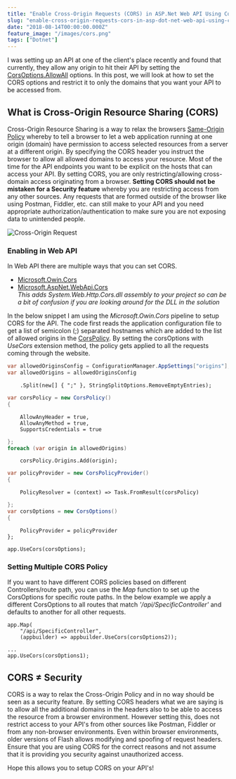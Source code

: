 ```yaml
---
title: "Enable Cross-Origin Requests (CORS) in ASP.Net Web API Using CorsOptions"
slug: "enable-cross-origin-requests-cors-in-asp-dot-net-web-api-using-corsoptions"
date: "2018-08-14T00:00:00.000Z"
feature_image: "/images/cors.png"
tags: ["Dotnet"]
---
```


I was setting up an API at one of the client's place recently and found that currently, they allow any origin to hit their API by setting the [CorsOptions.AllowAll](https://msdn.microsoft.com/en-us/library/dn450212\(v=vs.113\).aspx) options. In this post, we will look at how to set the CORS options and restrict it to only the domains that you want your API to be accessed from.

What is Cross-Origin Resource Sharing (CORS)
--------------------------------------------

Cross-Origin Resource Sharing is a way to relax the browsers [Same-Origin Policy](https://developer.mozilla.org/en-US/docs/Web/Security/Same-origin_policy) whereby to tell a browser to let a web application running at one origin (domain) have permission to access selected resources from a server at a different origin. By specifying the CORS header you instruct the browser to allow all allowed domains to access your resource. Most of the time for the API endpoints you want to be explicit on the hosts that can access your API. By setting CORS, you are only restricting/allowing cross-domain access originating from a browser. **Setting CORS should not be mistaken for a Security feature** whereby you are restricting access from any other sources. Any requests that are formed outside of the browser like using Postman, Fiddler, etc. can still make to your API and you need appropriate authorization/authentication to make sure you are not exposing data to unintended people.

![Cross-Origin Request](/images/cors.png)

### Enabling in Web API

In Web API there are multiple ways that you can set CORS.

*   [Microsoft.Owin.Cors](https://www.nuget.org/packages/Microsoft.Owin.Cors/)
*   [Microsoft.AspNet.WebApi.Cors](https://www.nuget.org/packages/Microsoft.AspNet.WebApi.Cors)  
    _This adds _System.Web.Http.Cors.dll_ assembly to your project so can be a bit of confusion if you are looking around for the DLL in the solution_

In the below snippet I am using the _Microsoft.Owin.Cors_ pipeline to setup CORS for the API. The code first reads the application configuration file to get a list of semicolon (;) separated hostnames which are added to the list of allowed origins in the [CorsPolicy](https://docs.microsoft.com/en-us/previous-versions/aspnet/web-frameworks/dn726408\(v=vs.118\)). By setting the corsOptions with _UseCors_ extension method, the policy gets applied to all the requests coming through the website.

```csharp
var allowedOriginsConfig = ConfigurationManager.AppSettings["origins"];
var allowedOrigins = allowedOriginsConfig
```
        .Split(new[] { ";" }, StringSplitOptions.RemoveEmptyEntries);
    
```csharp
var corsPolicy = new CorsPolicy()
{
```
        AllowAnyHeader = true,
        AllowAnyMethod = true,
        SupportsCredentials = true
```csharp
};
foreach (var origin in allowedOrigins)
```
        corsPolicy.Origins.Add(origin);
    
```csharp
var policyProvider = new CorsPolicyProvider()
{
```
        PolicyResolver = (context) => Task.FromResult(corsPolicy)
```csharp
};
var corsOptions = new CorsOptions()
{
```
        PolicyProvider = policyProvider
    };
    
    app.UseCors(corsOptions);
    

### Setting Multiple CORS Policy

If you want to have different CORS policies based on different Controllers/route path, you can use the _Map_ function to set up the CorsOptions for specific route paths. In the below example we apply a different CorsOptions to all routes that match _'/api/SpecificController'_ and defaults to another for all other requests.

    app.Map(
        "/api/SpecificController",
        (appbuilder) => appbuilder.UseCors(corsOptions2));
```text
...
app.UseCors(corsOptions1);
```
    

CORS ≠ Security
---------------

CORS is a way to relax the Cross-Origin Policy and in no way should be seen as a security feature. By setting CORS headers what we are saying is to allow all the additional domains in the headers also to be able to access the resource from a browser environment. However setting this, does not restrict access to your API's from other sources like Postman, Fiddler or from any non-browser environments. Even within browser environments, older versions of Flash allows modifying and spoofing of request headers. Ensure that you are using CORS for the correct reasons and not assume that it is providing you security against unauthorized access.

Hope this allows you to setup CORS on your API's!